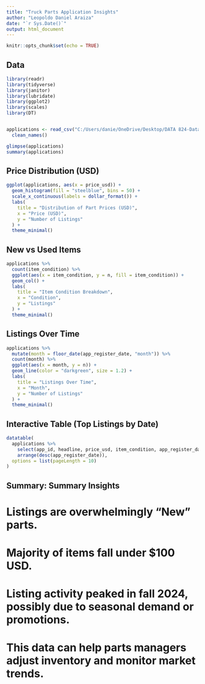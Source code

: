 ---
title: "Truck Parts Application Insights"
author: "Leopoldo Daniel Araiza"
date: "`r Sys.Date()`"
output: html_document
---

```{r setup, include=FALSE}
knitr::opts_chunk$set(echo = TRUE)
```


## Data

```{r}
library(readr)
library(tidyverse)
library(janitor)
library(lubridate)
library(ggplot2)
library(scales)
library(DT)


applications <- read_csv("C:/Users/danie/OneDrive/Desktop/DATA 824-Data Visualization/applications.csv") %>%
  clean_names()

glimpse(applications)
summary(applications)

```

##  Price Distribution (USD)

```{r}

ggplot(applications, aes(x = price_usd)) +
  geom_histogram(fill = "steelblue", bins = 50) +
  scale_x_continuous(labels = dollar_format()) +
  labs(
    title = "Distribution of Part Prices (USD)",
    x = "Price (USD)",
    y = "Number of Listings"
  ) +
  theme_minimal()

```

## New vs Used Items

```{r}

applications %>%
  count(item_condition) %>%
  ggplot(aes(x = item_condition, y = n, fill = item_condition)) +
  geom_col() +
  labs(
    title = "Item Condition Breakdown",
    x = "Condition",
    y = "Listings"
  ) +
  theme_minimal()

```

## Listings Over Time

```{r}

applications %>%
  mutate(month = floor_date(app_register_date, "month")) %>%
  count(month) %>%
  ggplot(aes(x = month, y = n)) +
  geom_line(color = "darkgreen", size = 1.2) +
  labs(
    title = "Listings Over Time",
    x = "Month",
    y = "Number of Listings"
  ) +
  theme_minimal()
```

## Interactive Table (Top Listings by Date)

```{r}

datatable(
  applications %>%
    select(app_id, headline, price_usd, item_condition, app_register_date) %>%
    arrange(desc(app_register_date)),
  options = list(pageLength = 10)
)

```

## Summary: Summary Insights

# Listings are overwhelmingly "New" parts.

# Majority of items fall under $100 USD.

# Listing activity peaked in fall 2024, possibly due to seasonal demand or promotions.

# This data can help parts managers adjust inventory and monitor market trends.
